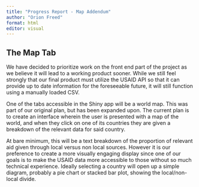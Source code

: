 ```yaml
---
title: "Progress Report - Map Addendum"
author: "Orion Freed"
format: html
editor: visual
---
```


## The Map Tab

We have decided to prioritize work on the front end part of the project as we believe it will lead to a working product sooner. While we still feel strongly that our final product must utilize the USAID API so that it can provide up to date information for the foreseeable future, it will still function using a manually loaded CSV.

One of the tabs accessible in the Shiny app will be a world map. This was part of our original plan, but has been expanded upon. The current plan is to create an interface wherein the user is presented with a map of the world, and when they click on one of its countries they are given a breakdown of the relevant data for said country.

At bare minimum, this will be a text breakdown of the proportion of relevant aid given through local versus non local sources. However it is our preference to create a more visually engaging display since one of our goals is to make the USAID data more accessible to those without so much technical experience. Ideally selecting a country will open up a simple diagram, probably a pie chart or stacked bar plot, showing the local/non-local divide.
